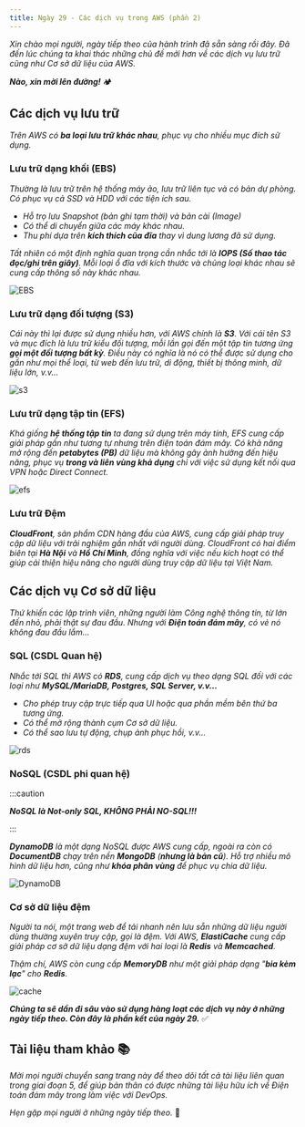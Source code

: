 ```yaml
---
title: Ngày 29 - Các dịch vụ trong AWS (phần 2)
---
```



_Xin chào mọi người, ngày tiếp theo của hành trình đã sẵn sàng rồi đây. Đã đến lúc chúng ta khai
thác những chủ đề mới hơn về các dịch vụ lưu trữ cũng như Cơ sở dữ liệu của AWS._

**_Nào, xin mời lên đường!_** 🏕

## Các dịch vụ lưu trữ

_Trên AWS có **ba loại lưu trữ khác nhau**, phục vụ cho nhiều mục đích sử dụng._

### Lưu trữ dạng khối (EBS)

_Thường là lưu trữ trên hệ thống máy ảo, lưu trữ liên tục và có bản dự phòng. Có phục vụ cả SSD và
HDD với các tiện ích sau._

- _Hỗ trọ lưu Snapshot (bản ghi tạm thời) và bản cài (Image)_
- _Có thể di chuyển giữa các máy khác nhau._
- _Thu phí dựa trên **kích thích cũa đĩa** thay vì dung lương đã sử dụng._ 

_Tất nhiên có một định nghĩa quan trọng cần nhắc tới là **IOPS (Số thao tác đọc/ghi trên giây)**. Mỗi
loại ổ đĩa với kích thước và chủng loại khác nhau sẽ cung cấp thông số này khác nhau._

![EBS](../../../../assets/cloud/ebs.png)

### Lưu trữ dạng đối tượng (S3)

_Cái này thì lại được sử dụng nhiều hơn, với AWS chính là **S3**. Với cái tên S3 và mục đích là lưu trữ
kiểu đối tượng, mỗi lần gọi đến một tập tin tương ứng **gọi một đối tượng bất kỳ**. Điều này có nghĩa là
nó có thể được sử dụng cho gần như mọi thể loại, từ web đến lưu trữ, di động, thiết bị thông minh, dữ
liệu lớn, v.v..._

![s3](../../../../assets/cloud/s3.png)

### Lưu trữ dạng tập tin (EFS)

_Khá giống **hệ thống tập tin** ta đang sử dụng trên máy tính, EFS cung cấp giải pháp gần như tương tự nhưng 
trên điện toán đám mây. Có khả năng mở rộng đến **petabytes (PB)** dữ liệu mà không gây ảnh hưởng đến hiệu
năng, phục vụ **trong và liên vùng khả dụng** chỉ với việc sử dụng kết nối qua VPN hoặc Direct Connect._

![efs](../../../../assets/cloud/efs.png)

### Lưu trữ Đệm

_**CloudFront**, sản phẩm CDN hàng đầu của AWS, cung cấp giải pháp truy cập dữ liệu với trải nghiệm gần nhất
với người dùng. CloudFront có hai điểm biên tại **Hà Nội** và **Hồ Chí Minh**, đồng nghĩa với việc nếu kích hoạt 
có thể giúp cải thiện hiệu năng cho người dùng truy cập dữ liệu tại Việt Nam._

## Các dịch vụ Cơ sở dữ liệu

_Thứ khiến các lập trình viên, những người làm Công nghệ thông tin, từ lớn đến nhỏ, phải thật sự đau đầu. Nhưng với 
**Điện toán đám mây**, có vẻ nó không đau đầu lắm..._

### SQL (CSDL Quan hệ)

_Nhắc tới SQL thì AWS có **RDS**, cung cấp dịch vụ theo dạng SQL đối với các loại như **MySQL/MariaDB, Postgres,
SQL Server, v.v...**_

- _Cho phép truy cập trực tiếp qua UI hoặc qua phần mềm bên thứ ba tương ứng._
- _Có thể mở rộng thành cụm Cơ sở dữ liệu._
- _Có thể sao lưu tự động, chụp ảnh phục hồi, v.v..._

![rds](../../../../assets/cloud/rds.png)

### NoSQL (CSDL phi quan hệ)

:::caution

**_NoSQL là Not-only SQL, KHÔNG PHẢI NO-SQL!!!_**

:::

_**DynamoDB** là một dạng NoSQL được AWS cung cấp, ngoài ra còn có **DocumentDB** chạy trên nền **MongoDB** 
(**nhưng là bản cũ**). Hỗ trợ nhiều mô hình dữ liệu hơn, cũng như **khóa phân vùng** để phục vụ chia dữ liệu._

![DynamoDB](../../../../assets/cloud/dynamo.png)

### Cơ sở dữ liệu đệm

_Người ta nói, một trang web để tải nhanh nên lưu sẵn những dữ liệu người dùng thường xuyên truy cập, gọi là đệm.
Với AWS, **ElastiCache** cung cấp giải pháp cơ sở dữ liệu dạng đệm với hai loại là **Redis** và **Memcached**._

_Thậm chí, AWS còn cung cấp **MemoryDB** như một giải pháp dạng "**bia kèm lạc**" cho **Redis**._

![cache](../../../../assets/cloud/cache.png)

**_Chúng ta sẽ dần đi sâu vào sử dụng hàng loạt các dịch vụ này ở những ngày tiếp theo. 
Còn đây là phần kết của ngày 29._** ✅

## Tài liệu tham khảo 📚

_Mời mọi người chuyển sang trang này để theo dõi tất cả tài liệu liên quan trong giai đoạn 5, 
để giúp bản thân có được những tài liệu hữu ích về Điện toán đám mây trong làm việc với DevOps._

<LinkCard
  title="Ngày 29 - Tham khảo"
  href="../../reference/cloud/day26"
/>

_Hẹn gặp mọi người ở những ngày tiếp theo._ 🚀
